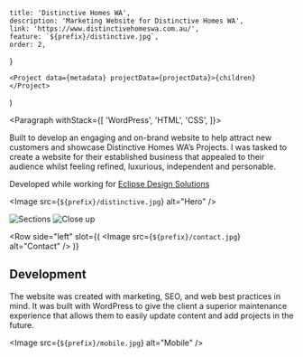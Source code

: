 
	title: 'Distinctive Homes WA',
	description: 'Marketing Website for Distinctive Homes WA',
	link: 'https://www.distinctivehomeswa.com.au/',
	feature: `${prefix}/distinctive.jpg`,
	order: 2,
}

	<Project data={metadata} projectData={projectData}>{children}</Project>
)

<Paragraph withStack={[
	'WordPress',
	'HTML',
	'CSS',
]}>


Built to develop an engaging and on-brand website to help attract new customers 
and showcase Distinctive Homes WA’s Projects. I was tasked to create a website 
for their established business that appealed to their audience whilst feeling 
refined, luxurious, independent and personable.

Developed while working for <a href="https://eclipsedesigns.com.au/" target="_blank" rel="noopener noreferrer">Eclipse Design Solutions</a>

</Paragraph>


<Image src={`${prefix}/distinctive.jpg`} alt="Hero" />

<Gallery>
	<Image src={`${prefix}/sections.jpg`} alt="Sections" />
	<Image src={`${prefix}/closeup.jpg`} alt="Close up" />
</Gallery>

<Row 
	side="left" 
	slot={(
		<Image src={`${prefix}/contact.jpg`} alt="Contact" />
	)}
>


## Development

The website was created with marketing, SEO, and web best practices 
in mind. It was built with WordPress to give the client a superior 
maintenance experience that allows them to easily update content and 
add projects in the future.


</Row>


<Image src={`${prefix}/mobile.jpg`} alt="Mobile" />
